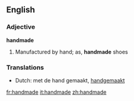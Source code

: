 ==English==

===Adjective===
'''handmade'''

#Manufactured by hand; as, '''handmade''' shoes
===Translations===
*Dutch: met de hand gemaakt, [[handgemaakt]]

[[fr:handmade]]
[[it:handmade]]
[[zh:handmade]]